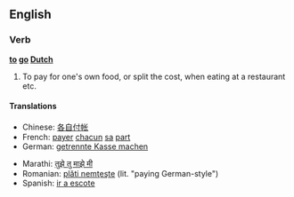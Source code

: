 ==English==

===Verb===

'''[[to]] [[go]] [[Dutch]]'''

# To pay for one's own food, or split the cost, when eating at a restaurant etc.

====Translations====
{{top}}
*Chinese: [[各自付帐]]
*French: [[payer]] [[chacun]] [[sa]] [[part#French|part]]
*German: [[getrennte Kasse machen]]
{{mid}}
*Marathi: [[तुझे तु माझे मी]]
*Romanian: [[plăti nemţeşte]] (lit. "paying German-style")
*Spanish: [[ir a escote]]
{{bottom}}